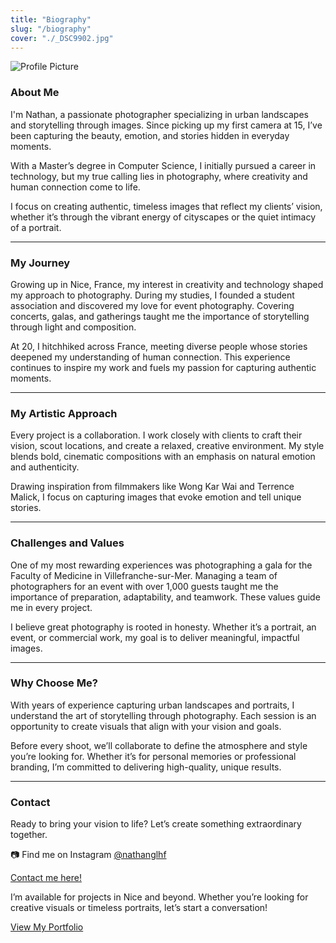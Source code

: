 ```yaml
---
title: "Biography"
slug: "/biography"
cover: "./_DSC9902.jpg"
---
```


<img src="/pdp.jpg" alt="Profile Picture" class="profile-picture" />

### About Me

I'm Nathan, a passionate photographer specializing in urban landscapes and storytelling through images. Since picking up my first camera at 15, I’ve been capturing the beauty, emotion, and stories hidden in everyday moments.  

With a Master’s degree in Computer Science, I initially pursued a career in technology, but my true calling lies in photography, where creativity and human connection come to life.  

I focus on creating authentic, timeless images that reflect my clients’ vision, whether it’s through the vibrant energy of cityscapes or the quiet intimacy of a portrait.

---

### My Journey

Growing up in Nice, France, my interest in creativity and technology shaped my approach to photography. During my studies, I founded a student association and discovered my love for event photography. Covering concerts, galas, and gatherings taught me the importance of storytelling through light and composition.  

At 20, I hitchhiked across France, meeting diverse people whose stories deepened my understanding of human connection. This experience continues to inspire my work and fuels my passion for capturing authentic moments.  

---

### My Artistic Approach

Every project is a collaboration. I work closely with clients to craft their vision, scout locations, and create a relaxed, creative environment. My style blends bold, cinematic compositions with an emphasis on natural emotion and authenticity.  

Drawing inspiration from filmmakers like Wong Kar Wai and Terrence Malick, I focus on capturing images that evoke emotion and tell unique stories.  

---

### Challenges and Values

One of my most rewarding experiences was photographing a gala for the Faculty of Medicine in Villefranche-sur-Mer. Managing a team of photographers for an event with over 1,000 guests taught me the importance of preparation, adaptability, and teamwork. These values guide me in every project.  

I believe great photography is rooted in honesty. Whether it’s a portrait, an event, or commercial work, my goal is to deliver meaningful, impactful images.

---

### Why Choose Me?  

With years of experience capturing urban landscapes and portraits, I understand the art of storytelling through photography. Each session is an opportunity to create visuals that align with your vision and goals.  

Before every shoot, we’ll collaborate to define the atmosphere and style you’re looking for. Whether it’s for personal memories or professional branding, I’m committed to delivering high-quality, unique results.

---

### Contact  

Ready to bring your vision to life? Let’s create something extraordinary together.  

📷 Find me on Instagram [@nathanglhf](https://instagram.com/nathanglhf)  

 [Contact me here!](/contact)  

I’m available for projects in Nice and beyond. Whether you’re looking for creative visuals or timeless portraits, let’s start a conversation!  

[View My Portfolio](/projects)  
